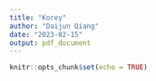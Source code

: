 ```yaml
---
title: "Korey"
author: "Daijun Qiang"
date: "2023-02-15"
output: pdf_document
---
```


```r
knitr::opts_chunk$set(echo = TRUE)
```
